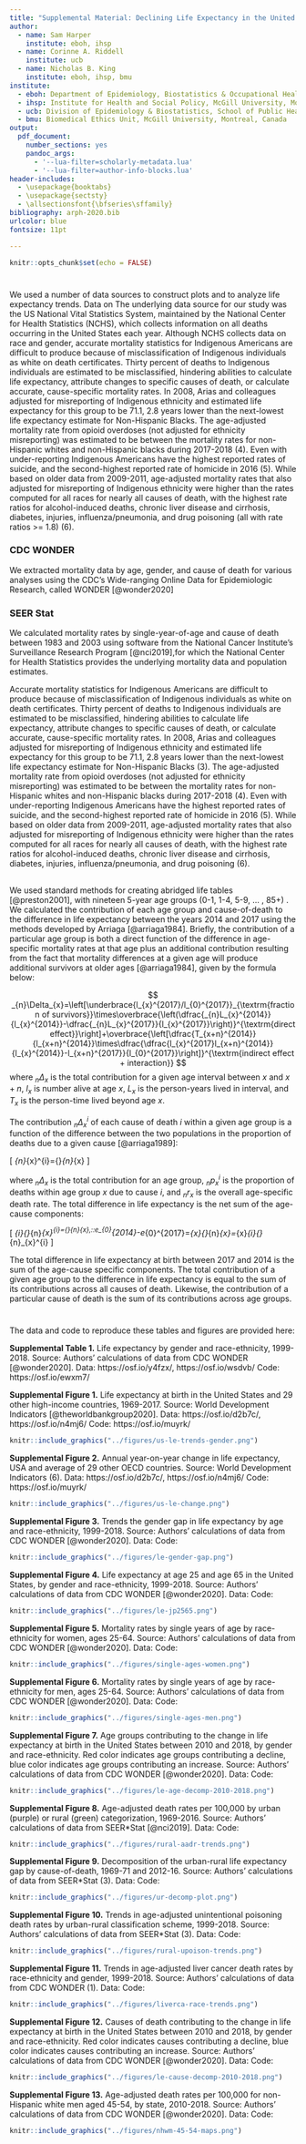 ```yaml
---
title: "Supplemental Material: Declining Life Expectancy in the United States: Missing the Trees for the Forest"
author:
  - name: Sam Harper
    institute: eboh, ihsp
  - name: Corinne A. Riddell
    institute: ucb
  - name: Nicholas B. King
    institute: eboh, ihsp, bmu
institute:
  - eboh: Department of Epidemiology, Biostatistics & Occupational Health, McGill University, Montreal Canada
  - ihsp: Institute for Health and Social Policy, McGill University, Montreal, Canada
  - ucb: Division of Epidemiology & Biostatistics, School of Public Health, UC Berkeley, Berkeley, USA
  - bmu: Biomedical Ethics Unit, McGill University, Montreal, Canada
output:
  pdf_document:
    number_sections: yes
    pandoc_args:
      - '--lua-filter=scholarly-metadata.lua'
      - '--lua-filter=author-info-blocks.lua'
header-includes:
  - \usepackage{booktabs}
  - \usepackage{sectsty}
  - \allsectionsfont{\bfseries\sffamily}
bibliography: arph-2020.bib
urlcolor: blue
fontsize: 11pt

---
```


```r
knitr::opts_chunk$set(echo = FALSE)
```

# \textsf{DATA SOURCES AND METHODS}  

## \textsf{Data}  

We used a number of data sources to construct plots and to analyze life expectancy trends. Data on The underlying data source for our study was the US National Vital Statistics System, maintained by the National Center for Health Statistics (NCHS), which collects information on all deaths occurring in the United States each year. Although NCHS collects data on race and gender, accurate mortality statistics for Indigenous Americans are difficult to produce because of misclassification of Indigenous individuals as white on death certificates. Thirty percent of deaths to Indigenous individuals are estimated to be misclassified, hindering abilities to calculate life expectancy, attribute changes to specific causes of death, or calculate accurate, cause-specific mortality rates. In 2008, Arias and colleagues adjusted for misreporting of Indigenous ethnicity and estimated life expectancy for this group to be 71.1, 2.8 years lower than the next-lowest life expectancy estimate for Non-Hispanic Blacks. The age-adjusted mortality rate from opioid overdoses (not adjusted for ethnicity misreporting) was estimated to be between the mortality rates for non-Hispanic whites and non-Hispanic blacks during 2017-2018 (4). Even with under-reporting Indigenous Americans have the highest reported rates of suicide, and the second-highest reported rate of homicide in 2016 (5). While based on older data from 2009-2011, age-adjusted mortality rates that also adjusted for misreporting of Indigenous ethnicity were higher than the rates computed for all races for nearly all causes of death, with the highest rate ratios for alcohol-induced deaths, chronic liver disease and cirrhosis, diabetes, injuries, influenza/pneumonia, and drug poisoning (all with rate ratios >= 1.8) (6).

### CDC WONDER
We extracted mortality data by age, gender, and cause of death for various analyses using the CDC's Wide-ranging Online Data for Epidemiologic Research, called WONDER [@wonder2020]


### SEER Stat  
We calculated mortality rates by single-year-of-age and cause of death between 1983 and 2003 using software from the National Cancer Institute's Surveillance Research Program [@nci2019],for which the National Center for Health Statistics provides the underlying mortality data and population estimates.

Accurate mortality statistics for Indigenous Americans are difficult to produce because of misclassification of Indigenous individuals as white on death certificates.  Thirty percent of deaths to Indigenous individuals are estimated to be misclassified, hindering abilities to calculate life expectancy, attribute changes to specific causes of death, or calculate accurate, cause-specific mortality rates. In 2008, Arias and colleagues adjusted for misreporting of Indigenous ethnicity and estimated life expectancy for this group to be 71.1, 2.8 years lower than the next-lowest life expectancy estimate for Non-Hispanic Blacks (3). The age-adjusted mortality rate from opioid overdoses (not adjusted for ethnicity misreporting) was estimated to be between the mortality rates for non-Hispanic whites and non-Hispanic blacks during 2017-2018 (4). Even with under-reporting Indigenous Americans have the highest reported rates of suicide, and the second-highest reported rate of homicide  in 2016 (5). While based on older data from 2009-2011, age-adjusted mortality rates that also adjusted for misreporting of Indigenous ethnicity were higher than the rates computed for all races for nearly all causes of death, with the highest rate ratios for alcohol-induced deaths, chronic liver disease and cirrhosis, diabetes, injuries, influenza/pneumonia, and drug poisoning (6).

## \textsf{Estimation of life expectancy and decomposition}  
We used standard methods for creating abridged life tables [@preston2001], with nineteen 5-year age groups (0-1, 1-4, 5-9, ... , 85+) . We calculated the contribution of each age group and cause-of-death to the difference in life expectancy between the years 2014 and 2017 using the methods developed by Arriaga [@arriaga1984]. Briefly, the contribution of a particular age group is both a direct function of the difference in age-specific mortality rates at that age plus an additional contribution resulting from the fact that mortality differences at a given age will produce additional survivors at older ages [@arriaga1984], given by the formula below:

$$ _{n}\Delta_{x}=\left[\underbrace{l_{x}^{2017}/l_{0}^{2017}}_{\textrm{fraction of survivors}}\times\overbrace{\left(\dfrac{_{n}L_{x}^{2014}}{l_{x}^{2014}}-\dfrac{_{n}L_{x}^{2017}}{l_{x}^{2017}}\right)}^{\textrm{direct effect}}\right]+\overbrace{\left[\dfrac{T_{x+n}^{2014}}{l_{x+n}^{2014}}\times\dfrac{\dfrac{l_{x}^{2017}l_{x+n}^{2014}}{l_{x}^{2014}}-l_{x+n}^{2017}}{l_{0}^{2017}}\right]}^{\textrm{indirect effect + interaction}} $$
where $_{n}\Delta_{x}$ is the total contribution for a given age
interval between $x$ and $x+n$, $l_{x}$ is number alive at age
$x$, $L_{x}$ is the person-years lived in interval, and $T_{x}$
is the person-time lived beyond age $x$. 

The contribution $_{n}\Delta_{x}^{i}$ of each cause of death $i$
within a given age group is a function of the difference between the
two populations in the proportion of deaths due to a given cause [@arriaga1989]: 

\[
_{n}\Delta_{x}^{i}={}_{n}\Delta_{x}\times\dfrac{\overbrace{\left(_{n}p_{x}^{i,2014}\times{}_{n}r_{x}^{2014}\right)-\left(_{n}p_{x}^{i,2017}\times{}_{n}r_{x}^{2017}\right)}^{\textrm{difference in share of deaths for cause}\,i}}{\underbrace{_{n}r_{x}^{2014}-_{n}r_{x}^{2017}}_{\textrm{overall mortality rate difference}}}
\]

where $_{n}\Delta_{x}$ is the total contribution for an age group,
$_{n}p_{x}^{i}$ is the proportion of deaths within age group $x$
due to cause $i$, and $_{n}r_{x}$ is the overall age-specific death
rate. The total difference in life expectancy is the net sum of the
age-cause components:

\[
\sum_{i}{}_{n}\Delta_{x}^{i}={}_{n}\Delta_{x},\:\textrm{and}\:e_{0}^{2014}-e_{0}^{2017}=\sum_{x}{}_{n}\Delta_{x}=\sum_{x}\sum_{i}{}_{n}\Delta_{x}^{i}
\]

The total difference in life expectancy at birth between 2017 and 2014 is the sum of the age-cause specific components. The total contribution of a given age group to the difference in life expectancy is equal to the sum of its contributions across
all causes of death. Likewise, the contribution of a particular cause
of death is the sum of its contributions across age groups. 

# \textsf{SUPPLEMENTAL TABLES AND FIGURES} 
The data and code to reproduce these tables and figures are provided here:  

\newpage

**Supplemental Table 1.** Life expectancy by gender and race-ethnicity, 1999-2018. Source: Authors’ calculations of data from CDC WONDER [@wonder2020]. Data: https://osf.io/y4fzx/, https://osf.io/wsdvb/ Code: https://osf.io/ewxm7/  

\begin{table}[h]
\begin{tabular}{@{}llllllllllll@{}}
\toprule
          & \multicolumn{2}{l}{Non-Hispanic API} &  & \multicolumn{2}{l}{Non-Hispanic Black} &  & \multicolumn{2}{l}{Non-Hispanic White} &  & \multicolumn{2}{l}{Hispanic} \\ \cmidrule(lr){2-3} \cmidrule(lr){5-6} \cmidrule(lr){8-9} \cmidrule(l){11-12} 
Year      & Women             & Men              &  & Women              & Men               &  & Women              & Men               &  & Women         & Men          \\ \midrule
1999      & 86.6              & 81.3             &  & 74.9               & 67.8              &  & 79.8               & 74.7              &  & 83.0          & 77.2         \\
2000      & 87.0              & 81.6             &  & 75.0               & 68.1              &  & 79.9               & 74.8              &  & 83.3          & 77.4         \\
2001      & 87.1              & 82.0             &  & 75.3               & 68.4              &  & 79.9               & 74.9              &  & 83.3          & 77.6         \\
2002      & 87.3              & 82.2             &  & 75.3               & 68.6              &  & 79.9               & 74.9              &  & 83.5          & 77.7         \\
2003      & 87.4              & 82.5             &  & 75.5               & 68.8              &  & 80.0               & 75.1              &  & 83.6          & 77.9         \\
2004      & 87.8              & 83.1             &  & 76.0               & 69.3              &  & 80.4               & 75.5              &  & 84.2          & 78.6         \\
2005      & 87.9              & 82.9             &  & 76.1               & 69.4              &  & 80.4               & 75.5              &  & 84.1          & 78.2         \\
2006      & 88.1              & 83.3             &  & 76.6               & 69.8              &  & 80.6               & 75.8              &  & 84.4          & 78.9         \\
2007      & 88.5              & 83.8             &  & 77.0               & 70.2              &  & 80.9               & 76.0              &  & 84.9          & 79.3         \\
2008      & 88.3              & 84.0             &  & 77.3               & 70.9              &  & 80.8               & 76.0              &  & 84.8          & 79.7         \\
2009      & 88.7              & 84.2             &  & 77.8               & 71.4              &  & 81.2               & 76.4              &  & 85.4          & 80.1         \\
2010      & 88.8              & 84.1             &  & 78.1               & 71.8              &  & 81.2               & 76.5              &  & 85.4          & 80.2         \\
2011      & 89.2              & 84.7             &  & 78.3               & 72.2              &  & 81.2               & 76.5              &  & 85.8          & 80.8         \\
2012      & 89.1              & 84.8             &  & 78.6               & 72.3              &  & 81.3               & 76.6              &  & 85.8          & 80.9         \\
2013      & 89.5              & 84.7             &  & 78.6               & 72.4              &  & 81.3               & 76.6              &  & 86.0          & 81.0         \\
2014      & 90.0              & 85.5             &  & 78.8               & 72.7              &  & 81.3               & 76.6              &  & 86.3          & 81.3         \\
2015      & 89.7              & 85.4             &  & 78.8               & 72.4              &  & 81.1               & 76.5              &  & 86.3          & 81.2         \\
2016      & 89.7              & 85.5             &  & 78.6               & 72.1              &  & 81.2               & 76.3              &  & 86.4          & 81.1         \\
2017      & 89.7              & 85.3             &  & 78.8               & 72.0              &  & 81.1               & 76.3              &  & 86.4          & 81.1         \\
2018      & 90.0              & 85.5             &  & 78.8               & 72.0              &  & 81.3               & 76.4              &  & 86.5          & 81.0         \\
Changes   &                   &                  &  &                    &                   &  &                    &                   &  &               &              \\
2014-2017 & -0.3              & -0.2             &  & 0.0                & -0.7              &  & -0.2               & -0.3              &  & 0.1           & -0.2         \\
2010-2018 & 1.2               & 1.4              &  & 0.7                & 0.2               &  & 0.1                & -0.1              &  & 1.1           & 0.8          \\ \bottomrule
\end{tabular}
\end{table}

\newpage
**Supplemental Figure 1.** Life expectancy at birth in the United States and 29 other high-income countries, 1969-2017. Source: World Development Indicators [@theworldbankgroup2020]. Data: https://osf.io/d2b7c/, https://osf.io/n4mj6/ Code: https://osf.io/muyrk/
```r
knitr::include_graphics("../figures/us-le-trends-gender.png")
```

\newpage
**Supplemental Figure 2.** Annual year-on-year change in life expectancy, USA and average of 29 other OECD countries. Source: World Development Indicators (6). Data: https://osf.io/d2b7c/, https://osf.io/n4mj6/ Code: https://osf.io/muyrk/
```r
knitr::include_graphics("../figures/us-le-change.png")
```

\newpage
**Supplemental Figure 3.** Trends the gender gap in life expectancy by age and race-ethnicity, 1999-2018. Source: Authors' calculations of data from CDC WONDER [@wonder2020]. Data: Code:
```r
knitr::include_graphics("../figures/le-gender-gap.png")
```

\newpage
**Supplemental Figure 4.** Life expectancy at age 25 and age 65 in the United States, by gender and race-ethnicity, 1999-2018. Source: Authors' calculations of data from CDC WONDER [@wonder2020]. Data: Code:
```r
knitr::include_graphics("../figures/le-jp2565.png")
```

\newpage
**Supplemental Figure 5.** Mortality rates by single years of age by race-ethnicity for women, ages 25-64. Source: Authors' calculations of data from CDC WONDER [@wonder2020]. Data: Code:
```r
knitr::include_graphics("../figures/single-ages-women.png")
```

\newpage
**Supplemental Figure 6.** Mortality rates by single years of age by race-ethnicity for men, ages 25-64. Source: Authors' calculations of data from CDC WONDER [@wonder2020]. Data: Code:
```r
knitr::include_graphics("../figures/single-ages-men.png")
```


\newpage
**Supplemental Figure 7.** Age groups contributing to the change in life expectancy at birth in the United States between 2010 and 2018, by gender and race-ethnicity. Red color indicates age groups contributing a decline, blue color indicates age groups contributing an increase. Source: Authors' calculations of data from CDC WONDER [@wonder2020]. Data: Code:
```r
knitr::include_graphics("../figures/le-age-decomp-2010-2018.png")
```

\newpage
**Supplemental Figure 8.** Age-adjusted death rates per 100,000 by urban (purple) or rural (green) categorization, 1969-2016. Source: Authors' calculations of data from SEER*Stat [@nci2019].  Data: Code:
```r
knitr::include_graphics("../figures/rural-aadr-trends.png")
```


\newpage
**Supplemental Figure 9.** Decomposition of the urban-rural life expectancy gap by cause-of-death, 1969-71 and 2012-16. Source: Authors' calculations of data from SEER*Stat (3).  Data: Code:
```r
knitr::include_graphics("../figures/ur-decomp-plot.png")
```


\newpage
**Supplemental Figure 10.** Trends in age-adjusted unintentional poisoning death rates by urban-rural classification scheme, 1999-2018. Source: Authors' calculations of data from SEER*Stat (3).  Data: Code:
```r
knitr::include_graphics("../figures/rural-upoison-trends.png")
```

\newpage
**Supplemental Figure 11.** Trends in age-adjusted liver cancer death rates by race-ethnicity and gender, 1999-2018. Source: Authors' calculations of data from CDC WONDER (1). Data: Code:
```r
knitr::include_graphics("../figures/liverca-race-trends.png")
```

\newpage
**Supplemental Figure 12.** Causes of death contributing to the change in life expectancy at birth in the United States between 2010 and 2018, by gender and race-ethnicity. Red color indicates causes contributing a decline, blue color indicates causes contributing an increase. Source: Authors’ calculations of data from CDC WONDER [@wonder2020]. Data: Code:
```r
knitr::include_graphics("../figures/le-cause-decomp-2010-2018.png")
```

\newpage
**Supplemental Figure 13.** Age-adjusted death rates per 100,000 for non-Hispanic white men aged 45-54, by state, 2010-2018. Source: Authors’ calculations of data from CDC WONDER [@wonder2020]. Data: Code:
```r
knitr::include_graphics("../figures/nhwm-45-54-maps.png")
```


\newpage
# \textsf{LITERATURE CITED}  


